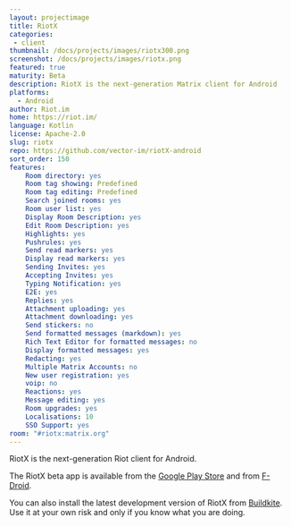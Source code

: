 ```yaml
---
layout: projectimage
title: RiotX
categories: 
 - client
thumbnail: /docs/projects/images/riotx300.png
screenshot: /docs/projects/images/riotx.png
featured: true
maturity: Beta
description: RiotX is the next-generation Matrix client for Android
platforms:
  - Android
author: Riot.im
home: https://riot.im/
language: Kotlin
license: Apache-2.0
slug: riotx
repo: https://github.com/vector-im/riotX-android
sort_order: 150
features:
    Room directory: yes
    Room tag showing: Predefined
    Room tag editing: Predefined
    Search joined rooms: yes
    Room user list: yes
    Display Room Description: yes
    Edit Room Description: yes
    Highlights: yes
    Pushrules: yes
    Send read markers: yes
    Display read markers: yes
    Sending Invites: yes
    Accepting Invites: yes
    Typing Notification: yes
    E2E: yes
    Replies: yes
    Attachment uploading: yes
    Attachment downloading: yes
    Send stickers: no
    Send formatted messages (markdown): yes
    Rich Text Editor for formatted messages: no
    Display formatted messages: yes
    Redacting: yes
    Multiple Matrix Accounts: no
    New user registration: yes
    voip: no
    Reactions: yes
    Message editing: yes
    Room upgrades: yes
    Localisations: 10
    SSO Support: yes
room: "#riotx:matrix.org"
---
```


RiotX is the next-generation Riot client for Android.

The RiotX beta app is available from the [Google Play Store](https://play.google.com/store/apps/details?id=im.vector.riotx) and from [F-Droid](https://f-droid.org/packages/im.vector.riotx/).

You can also install the latest development version of RiotX from
[Buildkite](https://buildkite.com/matrix-dot-org/riotx-android). Use it at your own risk and only if you know what you are doing.
